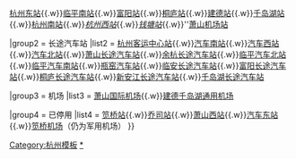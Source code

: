 {{Navbox
|name = 杭州长途公共交通枢纽
|title = [[杭州]]长途公共交通枢纽列表（客运）

|group1 = 火车站
|list1 = [[杭州站]]{{.w}}[[杭州东站]]{{.w}}[[临平南站]]{{.w}}[[富阳站]]{{.w}}[[桐庐站]]{{.w}}[[建德站]]{{.w}}[[千岛湖站]]{{.w}}[[杭州南站]]{{.w}}''[[杭州西站]]''{{.w}}''[[江东站（杭州）|钱塘站]]''{{.w}}''[[萧山机场站 (中国铁路)|萧山机场站]]

|group2 = 长途汽车站
|list2 = [[杭州客运中心站|杭州客运中心站]]{{.w}}[[杭州汽车南站|汽车南站]]{{.w}}[[杭州汽车西站|汽车西站]]{{.w}}[[杭州汽车北站|汽车北站]]{{.w}}[[杭州萧山长途汽车站|萧山长途汽车站]]{{.w}}[[余杭长途汽车站]]{{.w}}[[临平汽车北站]]{{.w}}[[临平汽车南站]]{{.w}}[[瓶窑汽车站]]{{.w}}[[杭州临安长途汽车站|临安长途汽车站]]{{.w}}[[杭州富阳长途汽车站|富阳长途汽车站]]{{.w}}[[杭州桐庐长途汽车站|桐庐长途汽车站]]{{.w}}[[建德新安江长途汽车站|新安江长途汽车站]]{{.w}}[[淳安千岛湖长途汽车站|千岛湖长途汽车站]]

|group3 = 机场
|list3 = [[杭州萧山国际机场|萧山国际机场]]{{.w}}[[建德千岛湖通用机场|建德千岛湖通用机场]]

|group4 = 已停用
|list4 = [[笕桥站|笕桥站]]{{.w}}[[乔司站 (中国铁路)|乔司站]]{{.w}}[[萧山西站|萧山西站]]{{.w}}[[杭州汽车东站|汽车东站]]{{.w}}[[杭州笕桥机场|笕桥机场]]（仍为军用机场）
}}<noinclude>
{{Documentation}}
[[Category:杭州模板]]
[[Category:杭州交通|*]]
</noinclude>